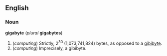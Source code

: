 ==English==
===Noun===
'''gigabyte''' (''plural'' '''gigabytes''')

#(''computing'') Strictly, 2<sup>30</sup> (1,073,741,824) bytes, as opposed to a [[gibibyte]].
#(''computing'') Imprecisely, a gibibyte.